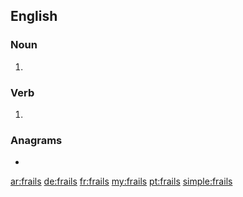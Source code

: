 ==English==

===Noun===
{{head|en|noun plural form}}

# {{plural of|frail|lang=en}}

===Verb===
{{head|en|verb form}}

# {{en-third-person singular of|frail}}

===Anagrams===
* {{l|en|flairs}}

[[ar:frails]]
[[de:frails]]
[[fr:frails]]
[[my:frails]]
[[pt:frails]]
[[simple:frails]]